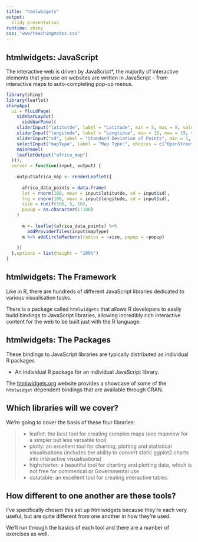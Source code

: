 ```yaml
---
title: "htmlwidgets"
output: 
  slidy_presentation
runtime: shiny
css: "www/teachingnotes.css"
---
```


## htmlwidgets: JavaScript

The interactive web is driven by JavaScript*, the majority of interactive elements that you use on websites are written in JavaScript - from interactive maps to auto-completing pop-up menus. 

```r
library(shiny)
library(leaflet)
shinyApp(
  ui = fluidPage(
    sidebarLayout(
      sidebarPanel(
    sliderInput("latitutde", label = "Latitude", min = 5, max = 8, value = 6.9),
    sliderInput("longitude", label = "Longtidue", min = 15, max = 19, value = 17.7),
    sliderInput("sd", label = "Standard Deviation of Points", min = 5, max = 20, value = 10),
    selectInput("mapType", label = "Map Type:", choices = c("OpenStreetMap", "OpenStreetMap.BlackAndWhite","OpenTopoMap"))),
    mainPanel(
    leafletOutput("africa_map")
  ))),
  server = function(input, output) {
    
    output$africa_map <- renderLeaflet({
      
      africa_data_points = data.frame(
      lat = rnorm(100, mean = input$latitutde, sd = input$sd),
      lng = rnorm(100, mean = input$longitude, sd = input$sd),
      size = runif(100, 5, 10),
      popup = as.character(1:100)
    )
    
      m <- leaflet(africa_data_points) %>%
        addProviderTiles(input$mapType)
      m %>% addCircleMarkers(radius = ~size, popup = ~popup)
      
    })
  },options = list(height = "100%")
)

```

## htmlwidgets: The Framework

Like in R, there are hundreds of different JavaScript libraries dedicated to various visualisation tasks. 

There is a package called `htmlwidgets` that allows R developers to easily build bindings to JavaScript libraries, allowing incredibly rich interactive content for the web to be built just with the R language.

## htmlwidgets: The Packages

These bindings to JavaScript libraries are typically distributed as individual R packages

- An individual R package for an individual JavaScript library. 

The <a href="http://htmlwidgets.org">htmlwidgets.org</a> website provides a showcase of some of the `htmlwidget` dependent bindings that are available through CRAN.

## Which libraries will we cover?

We're going to cover the basis of these four libraries:

>- leaflet: the *best* tool for creating complex maps (see mapview for a simpler but less versatile tool)
>- plotly: an excellent tool for charting, plotting and statistical visualisations (includes the ability to convert static ggplot2 charts into interactive visualisations)
>- highcharter: a beautiful tool for charting and plotting data, which is not free for commerical or Governmental use
>- datatable: an excellent tool for creating interactive tables

## How different to one another are these tools?

I've specifically chosen this set up htmlwidgets because they're each very useful, but are quite different from one another in how they're used.

We'll run through the basics of each tool and there are a number of exercises as well.


